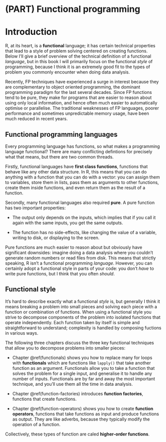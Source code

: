 # (PART) Functional programming {-}

# Introduction {#fp .unnumbered}  
\index{functional programming}

R, at its heart, is a __functional__ language; it has certain technical properties that lead to a style of problem solving centered on creating functions. Below I'll give a brief overview of the technical definition of a functional _language_, but in this book I will primarily focus on the functional _style_ of programming, because I think it is an extremely good fit to the types of problem you commonly encounter when doing data analysis.

Recently, FP techniques have experienced a surge in interest because they are complementary to object oriented programming, the dominant programming paradigm for the last several decades. Since FP functions tend to be pure, they make for programs that are easier to reason about using only local information, and hence often much easier to automatically optimise or parallelise. The traditional weaknesses of FP languages, poorer performance and sometimes unpredictable memory usage, have been much reduced in recent years.

## Functional programming languages {-}

Every programming language has functions, so what makes a programming language functional? There are many conflicting defintions for precisely what that means, but there are two common threads. 

Firstly, functional languages have __first class functions__, functions that behave like any other data structure. In R, this means that you can do anything with a function that you can do with a vector: you can assign them to variables, store them in lists, pass them as arguments to other functions, create them inside functions, and even return them as the result of a function. 

Secondly, many functional languages also required __pure__. A pure function has two important properties:

* The output only depends on the inputs, which implies that if you call it again
  with the same inputs, you get the same outputs.
  
* The function has no side-effects, like changing the value of a variable, 
  writing to disk, or displaying to the screen.

Pure functions are much easier to reason about but obviously have significant downsides: imagine doing a data analysis where you couldn't generate random numbers or read files from disk. This means that strictly speaking, R isn't a functional programming _language_. However, you can certainly adopt a functional style in parts of your code: you don't _have_ to write pure functions, but I think that you often _should_. 

## Functional style {-}

It's hard to describe exactly what a functional _style_ is, but generally I think it means breaking a problem into small pieces and solving each piece with a function or combination of functions. When using a functional style you strive to decompose components of the problem into isolated functions that operate independently. Each function taken by itself is simple and straightforward to understand; complexity is handled by composing fuctions in various ways.

The following three chapters discuss the three key functional techniques that allow you to decompose problems into smaller pieces:

* Chapter \@ref(functionals) shows you how to replace many for loops with 
  __functionals__ which are functions like `lapply()` that take another 
  function as an argument. Functionals allow you to take a function that solves 
  the problem for a single input, and generalise it to handle any number of 
  inputs. Functionals are by far and away the most important technique, and 
  you'll use them all the time in data analysis.

* Chapter \@ref(function-factories) introduces __function factories__, 
  functions that create functions. 

* Chapter \@ref(function-operators) shows you how to create __function
  operators__, functions that take functions as input and produce functions 
  as output. They are like adverbs, because they typically modify the operation 
  of a function.

Collectively, these types of function are caled __higher-order functions__.

